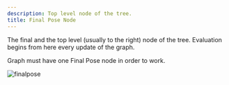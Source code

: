 ```yaml
---
description: Top level node of the tree.
title: Final Pose Node
---
```


The final and the top level (usually to the right) node of the tree. Evaluation begins from here every update of the graph.

Graph must have one Final Pose node in order to work.

![finalpose](./finalpose.png "Final Pose Node")